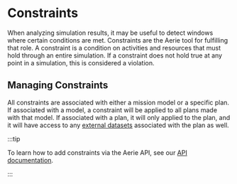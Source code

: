 # Constraints

When analyzing simulation results, it may be useful to detect windows where certain conditions are met.
Constraints are the Aerie tool for fulfilling that role.
A constraint is a condition on activities and resources that must hold through an entire simulation.
If a constraint does not hold true at any point in a simulation, this is considered a violation.

## Managing Constraints

All constraints are associated with either a mission model or a specific plan.
If associated with a model, a constraint will be applied to all plans made with that model.
If associated with a plan, it will only applied to the plan, and it will have access to any [external datasets](../../planning/external-datasets) associated with the plan as well.

:::tip

To learn how to add constraints via the Aerie API, see our [API documentation](../../api/examples/constraints).

:::
